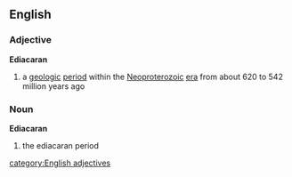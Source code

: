 ==English==
===Adjective===
{{wikipedia}}
'''Ediacaran'''
#{{geology}} a [[geologic]] [[period]] within the [[Neoproterozoic]] [[era]] from about 620 to 542 million years ago

===Noun===
'''Ediacaran'''
#{{geology}} the ediacaran period
[[category:English adjectives]]